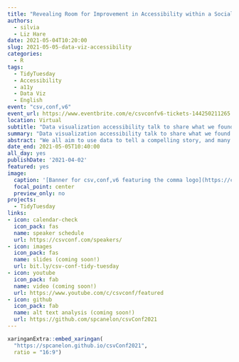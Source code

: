 ```yaml
---
title: "Revealing Room for Improvement in Accessibility within a Social Media Data Visualization Learning Community"
authors:
  - silvia
  - Liz Hare
date: 2021-05-04T10:20:00
slug: 2021-05-05-data-viz-accessibility
categories:
  - R
tags:
  - TidyTuesday
  - Accessibility
  - a11y
  - Data Viz
  - English
event: "csv,conf,v6"
event_url: https://www.eventbrite.com/e/csvconfv6-tickets-144250211265
location: Virtual
subtitle: "Data visualization accessibility talk to share what we found after scraping alternative (alt) text from data viz shared on Twitter as part of the #TidyTuesday social project."
summary: "Data visualization accessibility talk to share what we found after scraping alternative (alt) text from data viz shared on Twitter as part of the #TidyTuesday social project."
abstract: "We all aim to use data to tell a compelling story, and many of us enjoy sharing how we got there by open-sourcing our code, but we don't always share our story with everyone. Even kind, supportive, and open communities like the #TidyTuesday R learning community on Twitter has a ways to go before the content shared can be accessible to everyone. Lived experiences of blind R users tell us that most data visualizations shared for TidyTuesday are inaccessible to screen reading technology because they lack alternative text (i.e. alt text) descriptions. Our goal was to bring this hidden lack of accessibility to the surface by examining the alternative text accompanying data visualizations shared as part of the TidyTuesday social project. We scraped the alternative text from 6,443 TidyTuesday images posted on Twitter between April 2, 2018 and January 31, 2021. The first image attached to each tweet was considered the primary image and was scraped for alternative text. Manual web inspection revealed the CSS class and HTML element corresponding to the primary image, as well as the attribute containing the alternative text. We used this information and the ROpenSci {RSelenium} package to scrape the alternative text. Our preliminary analysis found that only 2.4% of the images contained a text description entered by the tweet author compared to 84% which were described by default as 'Image.' This small group of intentional alternative text descriptions had a median word count of 18 (range: 1-170), and a median character count of 83 (range: 8-788). As a reference point, Twitter allows 240 characters in a single tweet and 1,000 characters for image descriptions. This analysis was made possible thanks to a dataset of historical TidyTuesday tweet data collected using the ROpenSci {rtweet} package, and openly available in the [TidyTuesday GitHub repository](https://github.com/rfordatascience/tidytuesday).<br><br>We will present during Session 5 on May 5, 2021: [Crowdcast Link](crowdcast.io/e/csvconf6-0-session-5)"
date_end: 2021-05-05T10:40:00
all_day: yes
publishDate: '2021-04-02'
featured: yes
image:
  caption: '[Banner for csv,conf,v6 featuring the comma logo](https://csvconf.com/)'
  focal_point: center
  preview_only: no
projects:
  - TidyTuesday
links:
- icon: calendar-check
  icon_pack: fas
  name: speaker schedule
  url: https://csvconf.com/speakers/
- icon: images
  icon_pack: fas
  name: slides (coming soon!)
  url: bit.ly/csv-conf-tidy-tuesday
- icon: youtube
  icon_pack: fab
  name: video (coming soon!)
  url: https://www.youtube.com/c/csvconf/featured
- icon: github
  icon_pack: fab
  name: alt text analysis (coming soon!)
  url: https://github.com/spcanelon/csvConf2021
---
```


```r
xaringanExtra::embed_xaringan(
  "https://spcanelon.github.io/csvConf2021",
  ratio = "16:9")
```

![]()

